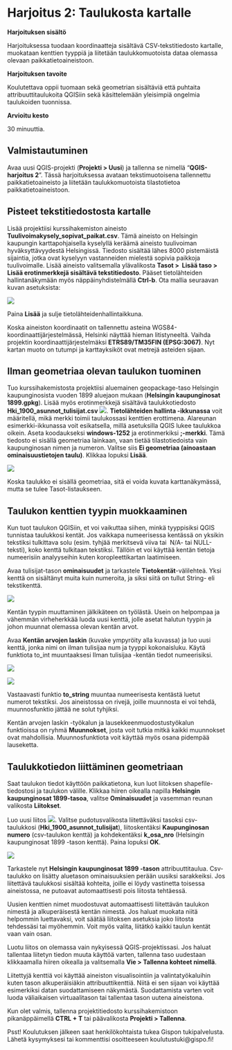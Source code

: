# Harjoitus 2: Taulukosta kartalle

**Harjoituksen sisältö**

Harjoituksessa tuodaan koordinaatteja sisältävä CSV-tekstitiedosto kartalle, muokataan kenttien tyyppiä ja liitetään taulukkomuotoista dataa olemassa olevaan paikkatietoaineistoon.

**Harjoituksen tavoite**

Koulutettava oppii tuomaan sekä geometrian sisältäviä että puhtaita attribuuttitaulukoita QGISiin sekä käsittelemään yleisimpiä ongelmia taulukoiden tuonnissa.

**Arvioitu kesto**

30 minuuttia.

## Valmistautuminen

Avaa uusi QGIS-projekti (**Projekti \> Uusi**) ja tallenna se nimellä "**QGIS-harjoitus 2**". Tässä harjoituksessa avataan tekstimuotoisena tallennettu paikkatietoaineisto ja liitetään taulukkomuotoista tilastotietoa paikkatietoaineistoon. 

## Pisteet tekstitiedostosta kartalle

Lisää projektiisi kurssihakemiston aineisto **Tuulivoimakysely_sopivat_paikat.csv**. Tämä aineisto on Helsingin kaupungin karttapohjaisella kyselyllä keräämä aineisto tuulivoiman hyväksyttävyydestä Helsingissä. Tiedosto sisältää lähes 8000 pistemäistä sijaintia, jotka ovat kyselyyn vastanneiden mielestä sopivia paikkoja tuulivoimalle. Lisää aineisto valitsemalla ylävalikosta **Tasot \>  Lisää taso \> Lisää erotinmerkkejä sisältävä tekstitiedosto**. Pääset tietolähteiden hallintanäkymään myös näppäinyhdistelmällä **Ctrl-b**. Ota mallia seuraavan kuvan asetuksista:

![](img/harjoitus_2/image1.png)

Paina **Lisää** ja sulje tietolähteidenhallintaikkuna.

Koska aineiston koordinaatit on tallennettu asteina WGS84-koordinaattijärjestelmässä, Helsinki näyttää hieman litistyneeltä. Vaihda projektin koordinaattijärjestelmäksi **ETRS89/TM35FIN (EPSG:3067)**. Nyt kartan muoto on tutumpi ja karttayksiköt ovat metrejä asteiden sijaan.


## Ilman geometriaa olevan taulukon tuominen

Tuo kurssihakemistosta projektiisi aluemainen geopackage-taso Helsingin kaupunginosista vuoden 1899 aluejaon mukaan (**Helsingin kaupunginosat 1899.gpkg**). Lisää myös erotinmerkkejä sisältävä taulukkotiedosto **Hki_1900_asunnot_tulisijat.csv** ![](img/harjoitus_2/image3.png). **Tietolähteiden hallinta -ikkunassa** voit määritellä, mikä merkki toimii taulukossasi kenttien erottimena. Alareunan esimerkki-ikkunassa voit esikatsella, millä asetuksilla QGIS lukee taulukkoa oikein. Aseta koodaukseksi **windows-1252** ja erotinmerkiksi **;-merkki**. Tämä tiedosto ei sisällä geometriaa lainkaan, vaan tietää tilastotiedoista vain kaupunginosan nimen ja numeron. Valitse siis **Ei geometriaa (ainoastaan ominaisuustietojen taulu)**. Klikkaa lopuksi **Lisää**.

![](img/harjoitus_2/image4.png)

Koska taulukko ei sisällä geometriaa, sitä ei voida kuvata karttanäkymässä, mutta se tulee Tasot-listaukseen. 

## Taulukon kenttien tyypin muokkaaminen

Kun tuot taulukon QGISiin, et voi vaikuttaa siihen, minkä tyyppisiksi QGIS tunnistaa taulukkosi kentät. Jos vaikkapa numeerisessa kentässä on yksikin tekstiksi tulkittava solu (esim. tyhjää merkitsevä viiva tai  N/A- tai NULL-teksti), koko kenttä tulkitaan tekstiksi. Tällöin et voi käyttää kentän tietoja numeerisiin analyyseihin kuten koropleettikartan laatimiseen.

Avaa tulisijat-tason **ominaisuudet** ja tarkastele **Tietokentät**-välilehteä. Yksi kenttä on sisältänyt muita kuin numeroita, ja siksi siitä on tullut String- eli tekstikenttä.

![](img/harjoitus_2/image5.png)

Kentän tyypin muuttaminen jälkikäteen on työlästä. Usein on helpompaa ja vähemmän virheherkkää luoda uusi kenttä, jolle asetat halutun tyypin ja johon muunnat olemassa olevan kentän arvot.

Avaa **Kentän arvojen laskin** (kuvake ympyröity alla kuvassa) ja luo uusi kenttä, jonka nimi on ilman tulisijaa num ja tyyppi kokonaisluku. Käytä funktiota to_int muuntaaksesi Ilman tulisijaa -kentän tiedot numeerisiksi.

![](img/harjoitus_2/image9.png)

![](img/harjoitus_2/image6.png)

Vastaavasti funktio **to_string** muuntaa numeerisesta kentästä luetut numerot tekstiksi. Jos aineistossa on rivejä, joille muunnosta ei voi tehdä, muunnosfunktio jättää ne solut tyhjiksi.

Kentän arvojen laskin -työkalun ja lausekkeenmuodostustyökalun funktioissa on ryhmä **Muunnokset**, josta voit tutkia mitkä kaikki muunnokset ovat mahdollisia. Muunnosfunktiota voit käyttää myös osana pidempää lauseketta.

## Taulukkotiedon liittäminen geometriaan

Saat taulukon tiedot käyttöön paikkatietona, kun luot liitoksen shapefile-tiedostosi ja taulukon välille. Klikkaa hiiren oikealla napilla **Helsingin kaupunginosat 1899-tasoa**, valitse **Ominaisuudet** ja vasemman reunan valikosta **Liitokset**. 

Luo uusi liitos ![](img/harjoitus_2/image7.png). Valitse pudotusvalikosta liitettäväksi tasoksi csv-taulukkosi (**Hki_1900_asunnot_tulisijat**), liitoskentäksi **Kaupunginosan numero** (csv-taulukon kenttä) ja kohdekentäksi **k_osa_nro** (Helsingin kaupunginosat 1899 -tason kenttä). Paina lopuksi **OK**.

![](img/harjoitus_2/image8.png)

Tarkastele nyt **Helsingin kaupunginosat 1899 -tason** attribuuttitaulua. Csv-taulukko on lisätty aluetason ominaisuuksien perään uusiksi sarakkeiksi. Jos liitettävä taulukkosi sisältää kohteita, joille ei löydy vastinetta toisessa aineistossa, ne putoavat automaattisesti pois liitosta tehtäessä.

Uusien kenttien nimet muodostuvat automaattisesti liitettävän taulukon nimestä ja alkuperäisestä kentän nimestä. Jos haluat muokata niitä helpommin luettavaksi, voit säätää liitoksen asetuksia joko liitosta tehdessäsi tai myöhemmin. Voit myös valita, liitätkö kaikki taulun kentät vaan vain osan. 

Luotu liitos on olemassa vain nykyisessä QGIS-projektissasi. Jos haluat tallentaa liitetyn tiedon muuta käyttöä varten, tallenna taso uudestaan klikkaamalla hiiren oikealla ja valitsemalla **Vie \> Tallenna kohteet nimellä**.

Liitettyjä kenttiä voi käyttää aineiston visualisointiin ja valintatyökaluihin kuten tason alkuperäisiäkin attribuuttikenttiä. Niitä ei sen sijaan voi käyttää esimerkiksi datan suodattamiseen näkymästä. Suodattamista varten voit luoda väliaikaisen virtuaalitason tai tallentaa tason uutena aineistona.

Kun olet valmis, tallenna projektitiedosto kurssihakemistoon pikanäppäimellä **CTRL + T** tai päävalikosta **Projekti \> Tallenna**.

::: hint-box
Psst! Koulutuksen jälkeen saat henkilökohtaista tukea Gispon tukipalvelusta. Lähetä kysymyksesi tai kommenttisi osoitteeseen koulutustuki\@gispo.fi!
:::

